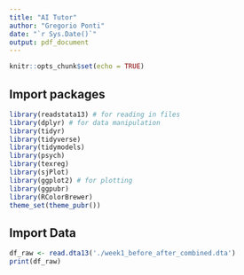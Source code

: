 ```yaml
---
title: "AI Tutor"
author: "Gregorio Ponti"
date: "`r Sys.Date()`"
output: pdf_document
---
```


```r
knitr::opts_chunk$set(echo = TRUE)
```

## Import packages

```r
library(readstata13) # for reading in files
library(dplyr) # for data manipulation
library(tidyr)
library(tidyverse)
library(tidymodels)
library(psych)
library(texreg)
library(sjPlot)
library(ggplot2) # for plotting
library(ggpubr)
library(RColorBrewer)
theme_set(theme_pubr())
```

## Import Data

```r
df_raw <- read.dta13('./week1_before_after_combined.dta')
print(df_raw)
```

